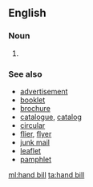 ==English==

===Noun===
{{wikipedia}}
{{en-noun}}
#{{alternative spelling of|handbill}}

===See also===
*[[advertisement]]
*[[booklet]]
*[[brochure]]
*[[catalogue]], [[catalog]]
*[[circular]]
*[[flier]], [[flyer]]
*[[junk mail]]
*[[leaflet]]
*[[pamphlet]]

[[ml:hand bill]]
[[ta:hand bill]]